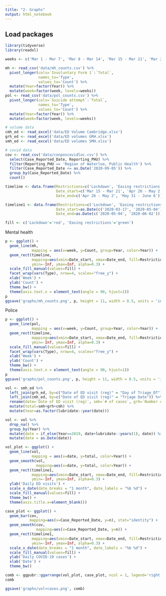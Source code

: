 ```yaml
---
title: "2- Graphs"
output: html_notebook
---
```


## Load packages
```r
library(tidyverse)
library(readxl)
```

```r
weeks <- c('Mar 1 - Mar 7', 'Mar 8 - Mar 14', 'Mar 15 - Mar 21', 'Mar 22 - Mar 28', 'Mar 29 - Apr 4', 'Apr 5 - Apr 11', 'Apr 12 - Apr 18', 'Apr 19 - Apr 25', 'Apr 26 - May 2', 'May 3 - May 9', 'May 10 - May 16', 'May 17 - May 23', 'May 24 - May 30', 'May 31 - June 6', 'June 7 - June 13', 'June 14 - June 20', 'June 21 - June 27', 'June 28 - July 4', 'July 5 - July 11', 'July 12 - July 18', 'July 19 - July 25', 'July 26 -  Aug 1', 'Aug 2 - Aug 8', 'Aug 9 - Aug 15', 'Aug 16 - Aug 22', 'Aug 23 - Aug 29', 'Aug 30 - Sep 5')

mh <- read_csv('data/mh_counts.csv') %>% 
  pivot_longer(cols=`Involuntary Form 1`:`Total`, 
               names_to='Type',
               values_to='Count') %>% 
  mutate(Year=factor(Year)) %>% 
  mutate(week=factor(week, levels=weeks))
pol <- read_csv('data/pol_counts.csv') %>% 
  pivot_longer(cols=`Suicide attempt`:`Total`, 
               names_to='Type',
               values_to='Count') %>% 
  mutate(Year=factor(Year)) %>% 
  mutate(week=factor(week, levels=weeks))

# volume data
cmh_ed <- read_excel('data/ED Volume Cambridge.xlsx')
grh_ed <- read_excel('data/ED volumes GRH.xlsx')
smh_ed <- read_excel('data/ED volumes SMH.xlsx')

# covid data
cov <- read_csv('data/conposcovidloc.csv') %>% 
  select(Case_Reported_Date, Reporting_PHU) %>% 
  filter(Reporting_PHU == 'Region of Waterloo, Public Health') %>% 
  filter(Case_Reported_Date <= as.Date('2020-09-05')) %>% 
  group_by(Case_Reported_Date) %>% 
  count()

timeline <- data.frame(Restrictions=c('Lockdown', 'Easing restrictions'),
                       Date_start=c('Mar 15 - Mar 21', 'Apr 26 - May 2'),
                       Date_end=c('Apr 26 - May 2', 'May 31 - June 6'))

timeline1 <- data.frame(Restrictions=c('Lockdown', 'Easing restrictions'),
                       Date_start=as.Date(c('2020-03-17', '2020-05-04')),
                       Date_end=as.Date(c('2020-05-04', '2020-06-02')))
```

```r
fill <- c('Lockdown'='red', 'Easing restrictions'='green')
```

Mental health
```r
p <- ggplot() +
  geom_line(mh,
            mapping = aes(x=week, y=Count, group=Year, color=Year)) +
  geom_rect(timeline,
            mapping=aes(xmin=Date_start, xmax=Date_end, fill=Restrictions),
            ymin=-Inf, ymax=Inf, alpha=0.3) +
  scale_fill_manual(values=fill) +
  facet_wrap(vars(Type), nrow=4, scales="free_y") +
  xlab('Week') +
  ylab('Count') +
  theme_bw() +
  theme(axis.text.x = element_text(angle = 90, hjust=1))
p
ggsave('graphs/mh_counts.png', p, height = 11, width = 8.5, units = 'in')
```

Police
```r
p <- ggplot() +
  geom_line(pol,
            mapping = aes(x=week, y=Count, group=Year, color=Year)) +
  geom_rect(timeline,
            mapping=aes(xmin=Date_start, xmax=Date_end, fill=Restrictions),
            ymin=-Inf, ymax=Inf, alpha=0.3) +
  scale_fill_manual(values=fill) +
  facet_wrap(vars(Type), nrow=4, scales="free_y") +
  xlab('Week') +
  ylab('Count') +
  theme_bw() +
  theme(axis.text.x = element_text(angle = 90, hjust=1))
p
ggsave('graphs/pol_counts.png', p, height = 11, width = 8.5, units = 'in')
```

```r
vol <- smh_ed %>% 
  left_join(grh_ed, by=c("Date of ED visit (reg)" = "Day of Triage_DT")) %>%
  left_join(cmh_ed, by=c("Date of ED visit (reg)" = "Triage Date")) %>% 
  rename(date=`Date of ED visit (reg)`, smh=`# of cases`, grh=`Number of Records`, cmh=Volume) %>% 
  mutate(total=smh+grh+cmh) %>% 
  mutate(Year=as.factor(lubridate::year(date)))

vol <- vol %>% 
  drop_na() %>% 
  group_by(Year) %>% 
  mutate(date = if_else(Year==2019, date+lubridate::years(1), date)) %>% 
  mutate(date = as.Date(date))

vol_plot <- ggplot() +
  geom_line(vol, 
            mapping = aes(x=date, y=total, color=Year)) +
  geom_smooth(vol,
              mapping=aes(x=date, y=total, color=Year)) +
  geom_rect(timeline1,
            mapping=aes(xmin=Date_start, xmax=Date_end, fill=Restrictions),
            ymin=-Inf, ymax=Inf, alpha=0.3) +
  ylab('Daily ED visits') +
  scale_x_date(date_breaks = "1 month", date_labels = "%b %d") +
  scale_fill_manual(values=fill) +
  theme_bw() +
  theme(axis.title.x=element_blank())
```


```r
case_plot <- ggplot() +
  geom_bar(cov, 
           mapping=aes(x=Case_Reported_Date, y=n), stat="identity") +
  geom_smooth(cov,
              mapping=aes(x=Case_Reported_Date, y=n)) +
  geom_rect(timeline1,
            mapping=aes(xmin=Date_start, xmax=Date_end, fill=Restrictions),
            ymin=-Inf, ymax=Inf, alpha=0.3) +
  scale_x_date(date_breaks = "1 month", date_labels = "%b %d") +
  scale_fill_manual(values=fill) +
  ylab('Daily COVID-19 cases') +
  xlab('Date') +
  theme_bw()
```

```r
comb <- ggpubr::ggarrange(vol_plot, case_plot, ncol = 1, legend='right', common.legend = TRUE)
comb

ggsave('graphs/vol+cases.png', comb)
```

